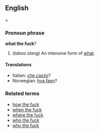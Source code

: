 ==English===
===Pronoun phrase===
'''what the fuck'''?

#(''taboo slang'') An intensive form of [[what]].

====Translations====
*Italian: [[che cazzo]]?
*Norwegian: [[hva faen]]?

===Related terms===
*[[how the fuck]]
*[[when the fuck]]
*[[where the fuck]]
*[[who the fuck]]
*[[why the fuck]]